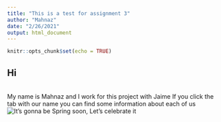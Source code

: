 ```yaml
---
title: "This is a test for assignment 3"
author: "Mahnaz"
date: "2/26/2021"
output: html_document
---
```


```r
knitr::opts_chunk$set(echo = TRUE)
```

## Hi
<br>
My name is Mahnaz and I work for this project with Jaime
If you click the tab with our name you can find some information about each of us
![It's gonna be Spring soon, Let's celebrate it](C:/Users/Andover/Downloads/10756422096_IMG_5101.JPG)


